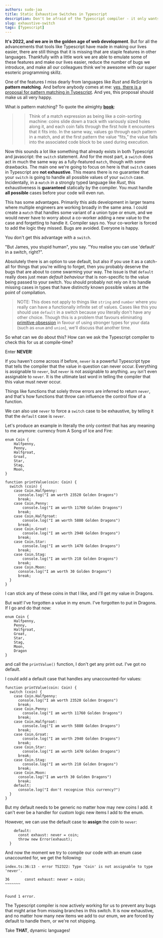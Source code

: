 ```yaml
---
authors: sudo-jaa
title: Static Exhaustive Switches in Typescript
description: Don't be afraid of the Typescript compiler - it only wants to be your friend.
slug: exhaustive-switch
tags: [Typescript]
---
```


**It's 2022, and we are in the golden age of web development**. But for all the advancements that tools like Typescript have made in making our lives easier,
there are still things that it is missing that are staple features in other languages. Thankfully with a little work we are able to emulate some of these features
and make our lives easier, reduce the number of bugs we introduce, and make all our colleagues think we're awesome with our super esoteric programming skillz.

<!--truncate-->

One of the features I miss dearly from languages like *Rust* and *ReScript* is **pattern matching**. And before anybody comes at me: [yes, there is a proposal for
pattern matching in Typescript](https://github.com/tc39/proposal-pattern-matching). And yes, this proposal should make us all very happy.

What _is_ pattern matching? To quote the almighty **[book](https://doc.rust-lang.org/book/ch06-02-match.html)**:

>> Think of a match expression as being like a coin-sorting machine: coins slide down a track with variously sized holes along it, and each coin falls through the first hole it encounters that it fits into. In the same way, values go through each pattern in a match, and at the first pattern the value “fits,” the value falls into the associated code block to be used during execution.

Now this sounds a lot like something that already exists in both Typescript and javascript: the `switch` statement. And for the most part, a `switch` does act in much the same
way as a fully-featured `match`, though with some drawbacks. The main one we're going to focus on here is that `switch` cases in Typescript
are **not exhaustive**. This means there is no guarantee that your `switch` is going to handle all possible values of your `switch` case.
Incidentally, in a `match` in a strongly typed language like *Rust*, this exhaustiveness is **guaranteed** statically by the compiler. You must handle **all possible** cases
before your code will even run.

This has some advantages. Primarily this aids development in larger teams where multiple engineers are working broadly in the same area.
I could create a `match` that handles some variant of a union type or enum, and we would never have to worry about a co-worker
adding a new value to the case and forgetting to handle it. Compiler says no. Your co-worker is forced to add the logic they missed. Bugs are avoided. Everyone is happy.

You don't get this advantage with a `switch`.

"But James, you stupid human", you say. "You realise you can use 'default' in a switch, right?".

Absolutely there is an option to use default, but also if you use it as a catch-all for things that you're willing to forget, then
you probably deserve the bugs that are about to come swarming your way.
The issue is that `default` really does just mean *default behaviour* that is non-specific to the value being passed to your switch. You
should probably not rely on it to handle missing cases in types that have distinctly known possible values at the point of compilation.

> NOTE: This does not apply to things like `string` and `number` where you really can have a functionally infinite set of values. Cases like this
> you should use `default` in a switch because you literally don't have any other choice. Though this is a problem that favours eliminating [primitive obsession](https://refactoring.guru/smells/primitive-obsession)
> in favour of using stronger types for your data (such as `enum` and `union`), we'll discuss that another time.

So what can we do about this? How can we ask the Typescript compiler to check this for us at compile-time?

Enter **NEVER**!

If you haven't come across if before, `never` is a powerful Typescript type that tells the compiler that the value in question can never occur.
Everything is assignable to `never`, but `never` is not assignable to anything. `any` isn't even assignable to `never`. It is the ultimate
last word in telling the compiler that this value must never occur.

Things like functions that solely throw errors are inferred to return `never`, and that's how functions that throw can influence
the control flow of a function.

We can also use `never` to force a `switch` case to be exhaustive, by telling it that the `default` case is `never`.

Let's produce an example in literally the only context that has any meaning to me anymore: currency from A Song of Ice and Fire:


```
enum Coin {
    Halfpenny,
    Penny,
    Halfgroat,
    Groat,
    Star,
    Stag,
    Moon,
}

function printValue(coin: Coin) {
  switch (coin) {
    case Coin.Halfpenny:
      console.log("I am worth 23520 Golden Dragons")
      break;
    case Coin.Penny:
        console.log("I am worth 11760 Golden Dragons")
      break;
    case Coin.Halfgroat:
        console.log("I am worth 5880 Golden Dragons")
      break;
    case Coin.Groat:
        console.log("I am worth 2940 Golden Dragons")
      break;
    case Coin.Star:
        console.log("I am worth 1470 Golden Dragons")
      break;
    case Coin.Stag:
        console.log("I am worth 210 Golden Dragons")
      break;
    case Coin.Moon:
      console.log("I am worth 30 Golden Dragons")
      break;
  }
}
```

I can stick any of these coins in that I like, and i'll get my value in Dragons.

But wait! I've forgotten a value in my enum. I've forgotten to put in Dragons.
If I go and do that now:

```
enum Coin {
    Halfpenny,
    Penny,
    Halfgroat,
    Groat,
    Star,
    Stag,
    Moon,
    Dragon
}
```

and call the `printValue()` function, I don't get any print out. I've got no default.

I could add a default case that handles any unaccounted-for values:

```
function printValue(coin: Coin) {
  switch (coin) {
    case Coin.Halfpenny:
      console.log("I am worth 23520 Golden Dragons")
      break;
    case Coin.Penny:
        console.log("I am worth 11760 Golden Dragons")
      break;
    case Coin.Halfgroat:
        console.log("I am worth 5880 Golden Dragons")
      break;
    case Coin.Groat:
        console.log("I am worth 2940 Golden Dragons")
      break;
    case Coin.Star:
        console.log("I am worth 1470 Golden Dragons")
      break;
    case Coin.Stag:
        console.log("I am worth 210 Golden Dragons")
      break;
    case Coin.Moon:
      console.log("I am worth 30 Golden Dragons")
      break;
    default:
      console.log("I don't recognise this currency?")
  }
}
```

But my default needs to be generic no matter how may new coins I add. it can't ever be a handler for custom logic new items I add to the enum.

However, we can use the default case to **assign** the coin to `never`:

```
    default:
      const exhaust: never = coin;
      throw new Error(exhaust);
  }
```

And now the moment we try to compile our code with an enum case unaccounted for, we get the following:


```
index.ts:36:13 - error TS2322: Type 'Coin' is not assignable to type 'never'.

36       const exhaust: never = coin;
~~~~~~~


Found 1 error.
```

The Typescript compiler is now actively working for us to prevent any bugs that might arise from missing branches in this switch. It is
now exhaustive, and no matter how many new items we add to our enum, we are forced by default to handle them, or we're not shipping.

Take **THAT**, dynamic languages!





